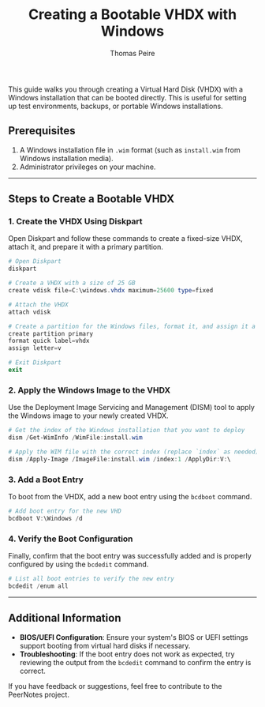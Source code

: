 ﻿---
title: Creating a Bootable VHDX with Windows
description: Step-by-step guide to creating a bootable VHDX using Diskpart, applying a Windows image, and configuring the boot entry.
pubDate: 2024-11-01
author: 'Thomas Peire'
tags: ["bootable", "vhdx", "productivity", "documentation"]
---

This guide walks you through creating a Virtual Hard Disk (VHDX) with a Windows installation that can be booted directly. This is useful for setting up test environments, backups, or portable Windows installations.

## Prerequisites

1. A Windows installation file in `.wim` format (such as `install.wim` from Windows installation media).
2. Administrator privileges on your machine.

---

## Steps to Create a Bootable VHDX

### 1. Create the VHDX Using Diskpart

Open Diskpart and follow these commands to create a fixed-size VHDX, attach it, and prepare it with a primary partition.

```powershell
# Open Diskpart
diskpart 

# Create a VHDX with a size of 25 GB
create vdisk file=C:\windows.vhdx maximum=25600 type=fixed 

# Attach the VHDX 
attach vdisk 

# Create a partition for the Windows files, format it, and assign it a drive letter 
create partition primary 
format quick label=vhdx 
assign letter=v 

# Exit Diskpart
exit
```

### 2. Apply the Windows Image to the VHDX

Use the Deployment Image Servicing and Management (DISM) tool to apply the Windows image to your newly created VHDX.

```powershell
# Get the index of the Windows installation that you want to deploy
dism /Get-WimInfo /WimFile:install.wim 

# Apply the WIM file with the correct index (replace `index` as needed)
dism /Apply-Image /ImageFile:install.wim /index:1 /ApplyDir:V:\
```

### 3. Add a Boot Entry

To boot from the VHDX, add a new boot entry using the `bcdboot` command.

```powershell
# Add boot entry for the new VHD
bcdboot V:\Windows /d
```

### 4. Verify the Boot Configuration

Finally, confirm that the boot entry was successfully added and is properly configured by using the `bcdedit` command.

```powershell
# List all boot entries to verify the new entry
bcdedit /enum all
```

---

## Additional Information

- **BIOS/UEFI Configuration**: Ensure your system's BIOS or UEFI settings support booting from virtual hard disks if necessary.
- **Troubleshooting**: If the boot entry does not work as expected, try reviewing the output from the `bcdedit` command to confirm the entry is correct.


<Aside type="note">
    If you have feedback or suggestions, feel free to contribute to the PeerNotes project.
</Aside>